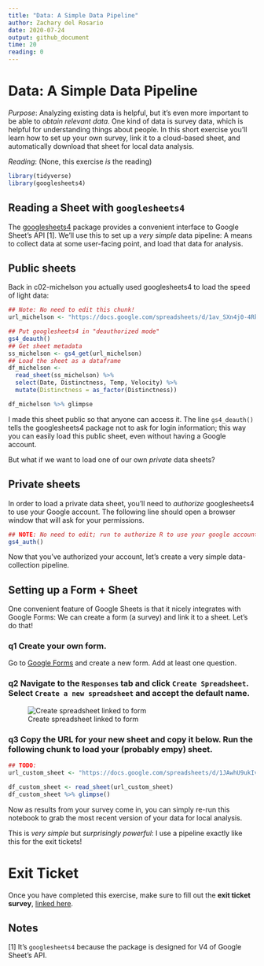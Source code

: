 ```yaml
---
title: "Data: A Simple Data Pipeline"
author: Zachary del Rosario
date: 2020-07-24
output: github_document
time: 20
reading: 0
---
```


# Data: A Simple Data Pipeline

*Purpose*: Analyzing existing data is helpful, but it's even more important to be able to *obtain relevant data*. One kind of data is survey data, which is helpful for understanding things about people. In this short exercise you'll learn how to set up your own survey, link it to a cloud-based sheet, and automatically download that sheet for local data analysis.

*Reading*: (None, this exercise *is* the reading)

```r
library(tidyverse)
library(googlesheets4)
```

## Reading a Sheet with `googlesheets4`

The [googlesheets4](https://googlesheets4.tidyverse.org/) package provides a convenient interface to Google Sheet's API [1]. We'll use this to set up a *very simple* data pipeline: A means to collect data at some user-facing point, and load that data for analysis.

## Public sheets

Back in c02-michelson you actually used googlesheets4 to load the speed of light data:

```r
## Note: No need to edit this chunk!
url_michelson <- "https://docs.google.com/spreadsheets/d/1av_SXn4j0-4Rk0mQFik3LLr-uf0YdA06i3ugE6n-Zdo/edit?usp=sharing"

## Put googlesheets4 in "deauthorized mode"
gs4_deauth()
## Get sheet metadata
ss_michelson <- gs4_get(url_michelson)
## Load the sheet as a dataframe
df_michelson <-
  read_sheet(ss_michelson) %>%
  select(Date, Distinctness, Temp, Velocity) %>%
  mutate(Distinctness = as_factor(Distinctness))

df_michelson %>% glimpse
```

I made this sheet public so that anyone can access it. The line `gs4_deauth()` tells the googlesheets4 package not to ask for login information; this way you can easily load this public sheet, even without having a Google account.

But what if we want to load one of our own *private* data sheets?

## Private sheets

In order to load a private data sheet, you'll need to *authorize* googlesheets4 to use your Google account. The following line should open a browser window that will ask for your permissions.

```r
## NOTE: No need to edit; run to authorize R to use your google account
gs4_auth()

```

Now that you've authorized your account, let's create a very simple data-collection pipeline.

## Setting up a Form + Sheet

One convenient feature of Google Sheets is that it nicely integrates with Google Forms: We can create a form (a survey) and link it to a sheet. Let's do that!

### __q1__ Create your own form.

Go to [Google Forms](https://www.google.com/forms/about/) and create a new form. Add at least one question.

### __q2__ Navigate to the `Responses` tab and click `Create Spreadsheet`. Select `Create a new spreadsheet` and accept the default name.

![Create spreadsheet linked to form](./images/e-data12-responses.png)

### __q3__ Copy the URL for your new sheet and copy it below. Run the following chunk to load your (probably empy) sheet.

```r
## TODO:
url_custom_sheet <- "https://docs.google.com/spreadsheets/d/1JAwhU9ukIvMFmd_3ntBjzfa5KsD8prq9eqt38vORWwk/edit?resourcekey#gid=1908441156"

df_custom_sheet <- read_sheet(url_custom_sheet)
df_custom_sheet %>% glimpse()
```

Now as results from your survey come in, you can simply re-run this notebook to grab the most recent version of your data for local analysis.

This is *very simple* but *surprisingly powerful*: I use a pipeline exactly like this for the exit tickets!

<!-- include-exit-ticket -->
# Exit Ticket
<!-- -------------------------------------------------- -->

Once you have completed this exercise, make sure to fill out the **exit ticket survey**, [linked here](https://docs.google.com/forms/d/e/1FAIpQLSeuq2LFIwWcm05e8-JU84A3irdEL7JkXhMq5Xtoalib36LFHw/viewform?usp=pp_url&entry.693978880=e-data12-simple-pipeline-assignment.Rmd).

## Notes

[1] It's `googlesheets4` because the package is designed for V4 of Google Sheet's API.
